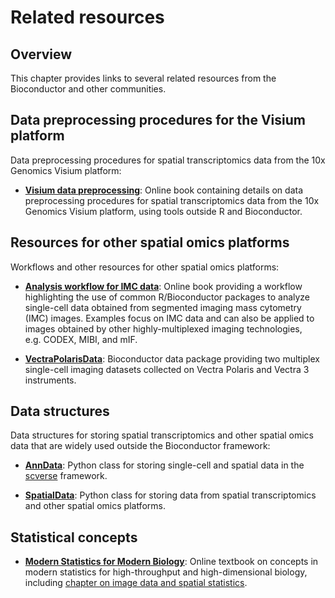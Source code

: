 # Related resources {#sec-apx-related-resources}

## Overview

This chapter provides links to several related resources from the Bioconductor and other communities.


## Data preprocessing procedures for the Visium platform

Data preprocessing procedures for spatial transcriptomics data from the 10x Genomics Visium platform:

- [**Visium data preprocessing**](https://lmweber.org/Visium-data-preprocessing/): Online book containing details on data preprocessing procedures for spatial transcriptomics data from the 10x Genomics Visium platform, using tools outside R and Bioconductor.


## Resources for other spatial omics platforms

Workflows and other resources for other spatial omics platforms:

- [**Analysis workflow for IMC data**](https://bodenmillergroup.github.io/IMCDataAnalysis/): Online book providing a workflow highlighting the use of common R/Bioconductor packages to analyze single-cell data obtained from segmented imaging mass cytometry (IMC) images. Examples focus on IMC data and can also be applied to images obtained by other highly-multiplexed imaging technologies, e.g. CODEX, MIBI, and mIF.

- [**VectraPolarisData**](https://bioconductor.org/packages/VectraPolarisData): Bioconductor data package providing two multiplex single-cell imaging datasets collected on Vectra Polaris and Vectra 3 instruments.


## Data structures

Data structures for storing spatial transcriptomics and other spatial omics data that are widely used outside the Bioconductor framework:

- [**AnnData**](https://anndata.readthedocs.io/en/latest/): Python class for storing single-cell and spatial data in the [scverse](https://scverse.org/) framework.

- [**SpatialData**](https://spatialdata.scverse.org/en/latest/): Python class for storing data from spatial transcriptomics and other spatial omics platforms.


## Statistical concepts

- [**Modern Statistics for Modern Biology**](https://www.huber.embl.de//msmb/index.html): Online textbook on concepts in modern statistics for high-throughput and high-dimensional biology, including [chapter on image data and spatial statistics](https://www.huber.embl.de//msmb/Chap-Images.html).
